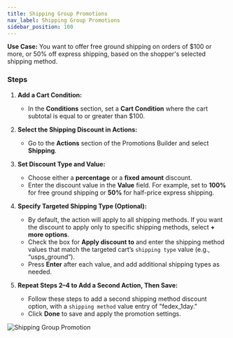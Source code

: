```yaml
---
title: Shipping Group Promotions
nav_label: Shipping Group Promotions
sidebar_position: 100
---
```


**Use Case:** You want to offer free ground shipping on orders of $100 or more, or 50% off express shipping, based on the shopper's selected shipping method.

### Steps

1. **Add a Cart Condition:**
   - In the **Conditions** section, set a **Cart Condition** where the cart subtotal is equal to or greater than $100.

2. **Select the Shipping Discount in Actions:**
   - Go to the **Actions** section of the Promotions Builder and select **Shipping**.

3. **Set Discount Type and Value:**
   - Choose either a **percentage** or a **fixed amount** discount.
   - Enter the discount value in the **Value** field. For example, set to **100%** for free ground shipping or **50%** for half-price express shipping.

4. **Specify Targeted Shipping Type (Optional):**
   - By default, the action will apply to all shipping methods. If you want the discount to apply only to specific shipping methods, select **+ more options**.
   - Check the box for **Apply discount to** and enter the shipping method values that match the targeted cart’s `shipping type` value (e.g., “usps_ground”).
   - Press **Enter** after each value, and add additional shipping types as needed.

5. **Repeat Steps 2–4 to Add a Second Action, Then Save:**
   - Follow these steps to add a second shipping method discount option, with a `shipping method` value entry of "fedex_1day."
   - Click **Done** to save and apply the promotion settings.

![Shipping Group Promotion](/assets/how-to-guide-screenshots/shipping-discount-promo-scenario.png)
